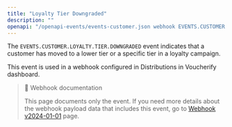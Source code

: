```yaml
---
title: "Loyalty Tier Downgraded"
description: ""
openapi: "/openapi-events/events-customer.json webhook EVENTS.CUSTOMER.LOYALTY.TIER.DOWNGRADED"
---
```


The `EVENTS.CUSTOMER.LOYALTY.TIER.DOWNGRADED` event indicates that a customer has moved to a lower tier or a specific tier in a loyalty campaign.

This event is used in a webhook configured in Distributions in Voucherify dashboard.

> 📘 Webhook documentation
>
> This page documents only the event. If you need more details about the webhook payload data that includes this event, go to [Webhook v2024-01-01](/api-reference/introduction-to-webhooks "Introduction to webhooks v2024-01-01") page.
